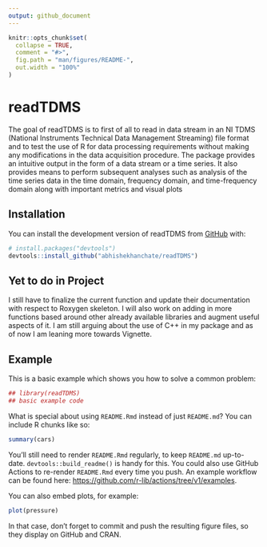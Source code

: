 ```yaml
---
output: github_document
---
```


<!-- README.md is generated from README.Rmd. Please edit that file -->

```r
knitr::opts_chunk$set(
  collapse = TRUE,
  comment = "#>",
  fig.path = "man/figures/README-",
  out.width = "100%"
)
```

# readTDMS

<!-- badges: start -->
<!-- badges: end -->

The goal of readTDMS is to first of all to read in data stream in an NI TDMS (National Instruments Technical Data Management Streaming) file format and to test the use of R for data processing requirements without making any modifications in the data acquisition procedure. The package provides an intuitive output in the form of a data stream or a time series. It also provides means to perform subsequent analyses such as analysis of the time series data in the time domain, frequency domain, and time-frequency domain along with important metrics and visual plots


## Installation

You can install the development version of readTDMS from [GitHub](https://github.com/) with:

``` r
# install.packages("devtools")
devtools::install_github("abhishekhanchate/readTDMS")
```


## Yet to do in Project

I still have to finalize the current function and update their documentation with respect to Roxygen skeleton. I will also work on adding in more functions based around other already available libraries and augment useful aspects of it. I am still arguing about the use of C++ in my package and as of now I am leaning more towards Vignette. 


## Example

This is a basic example which shows you how to solve a common problem:

```r
## library(readTDMS)
## basic example code
```

What is special about using `README.Rmd` instead of just `README.md`? You can include R chunks like so:

```r
summary(cars)
```

You'll still need to render `README.Rmd` regularly, to keep `README.md` up-to-date. `devtools::build_readme()` is handy for this. You could also use GitHub Actions to re-render `README.Rmd` every time you push. An example workflow can be found here: <https://github.com/r-lib/actions/tree/v1/examples>.

You can also embed plots, for example:

```r
plot(pressure)
```

In that case, don't forget to commit and push the resulting figure files, so they display on GitHub and CRAN.

